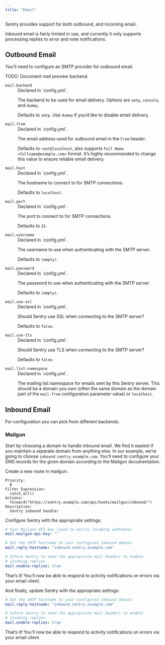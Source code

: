```yaml
---
title: "Email"
---
```


Sentry provides support for both outbound, and incoming email.

Inbound email is fairly limited in use, and currently it only supports processing replies to error and note notifications.

## Outbound Email

You'll need to configure an SMTP provider for outbound email.

TODO: Document mail preview backend.

<dl>
<dt><code>mail.backend</code></dt>
<dd><markdown>
Declared in `config.yml`.

The backend to be used for email delivery. Options are `smtp`, `console`, and `dummy`.

Defaults to `smtp`. Use `dummy` if you’d like to disable email delivery.

</markdown></dd>

<dt><code>mail.from</code></dt>
<dd><markdown>
Declared in `config.yml`.

The email address used for outbound email in the `From` header.

Defaults to `root@localhost`, also supports `Full Name <fullname@example.com>` format. It’s highly recommended to change this value to ensure reliable email delivery.

</markdown></dd>

<dt><code>mail.host</code></dt>
<dd><markdown>
Declared in `config.yml`.

The hostname to connect to for SMTP connections.

Defaults to `localhost`.

</markdown></dd>

<dt><code>mail.port</code></dt>
<dd><markdown>
Declared in `config.yml`.

The port to connect to for SMTP connections.

Defaults to `25`.

</markdown></dd>

<dt><code>mail.username</code></dt>
<dd><markdown>
Declared in `config.yml`.

The username to use when authenticating with the SMTP server.

Defaults to `(empty)`.

</markdown></dd>

<dt><code>mail.password</code></dt>
<dd><markdown>
Declared in `config.yml`.

The password to use when authenticating with the SMTP server.

Defaults to `(empty)`.

</markdown></dd>

<dt><code>mail.use-ssl</code></dt>
<dd><markdown>
Declared in `config.yml`.

Should Sentry use SSL when connecting to the SMTP server?

Defaults to `false`.

</markdown></dd>

<dt><code>mail.use-tls</code></dt>
<dd><markdown>
Declared in `config.yml`.

Should Sentry use TLS when connecting to the SMTP server?

Defaults to `false`.

</markdown></dd>

<dt><code>mail.list-namespace</code></dt>
<dd><markdown>
Declared in `config.yml`.

The mailing list namespace for emails sent by this Sentry server. This should be a domain you own (often the same domain as the domain part of the `mail.from` configuration parameter value) or `localhost`.

</markdown></dd>
</dl>

## Inbound Email

For configuration you can pick from different backends.

### Mailgun

Start by choosing a domain to handle inbound email. We find it easiest if you maintain a separate domain from anything else. In our example, we’re going to choose `inbound.sentry.example.com`. You’ll need to configure your DNS records for the given domain according to the Mailgun documentation.

Create a new route in mailgun:

```
Priority:
  0
Filter Expression:
  catch_all()
Actions:
  forward("https://sentry.example.com/api/hooks/mailgun/inbound/")
Description:
  Sentry inbound handler
```

Configure Sentry with the appropriate settings:

```yaml
# Your Mailgun API key (used to verify incoming webhooks)
mail.mailgun-api-key: ""

# Set the SMTP hostname to your configured inbound domain
mail.reply-hostname: "inbound.sentry.example.com"

# Inform Sentry to send the appropriate mail headers to enable
# incoming replies
mail.enable-replies: true
```

That’s it! You’ll now be able to respond to activity notifications on errors via your email client.

And finally, update Sentry with the appropriate settings:

```yaml
# Set the SMTP hostname to your configured inbound domain
mail.reply-hostname: "inbound.sentry.example.com"

# Inform Sentry to send the appropriate mail headers to enable
# incoming replies
mail.enable-replies: true
```

That’s it! You’ll now be able to respond to activity notifications on errors via your email client.

